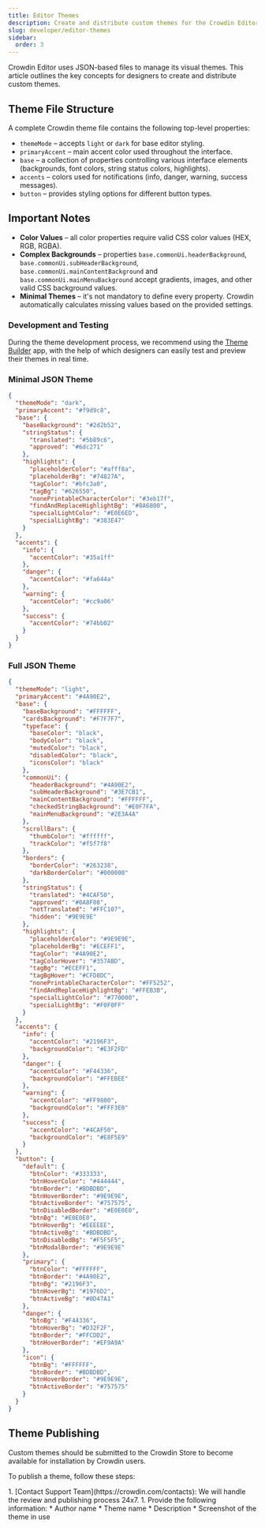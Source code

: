 ```yaml
---
title: Editor Themes
description: Create and distribute custom themes for the Crowdin Editor
slug: developer/editor-themes
sidebar:
  order: 3
---
```



Crowdin Editor uses JSON-based files to manage its visual themes. This article outlines the key concepts for designers to create and distribute custom themes.

<LinkCard
  title="Explore Existing Themes"
  description="Browse the collection of available themes in the Crowdin Store."
  href="https://store.crowdin.com/collections/themes"
  target="_blank"
/>

## Theme File Structure

A complete Crowdin theme file contains the following top-level properties:

* `themeMode` &ndash; accepts `light` or `dark` for base editor styling.
* `primaryAccent` &ndash; main accent color used throughout the interface.
* `base` &ndash; a collection of properties controlling various interface elements (backgrounds, font colors, string status colors, highlights).
* `accents` &ndash; colors used for notifications (info, danger, warning, success messages).
* `button` &ndash; provides styling options for different button types.

## Important Notes

* **Color Values** &ndash; all color properties require valid CSS color values (HEX, RGB, RGBA).
* **Complex Backgrounds** &ndash; properties `base.commonUi.headerBackground`, `base.commonUi.subHeaderBackground`, `base.commonUi.mainContentBackground` and `base.commonUi.mainMenuBackground` accept gradients, images, and other valid CSS background values.
* **Minimal Themes** &ndash; it's not mandatory to define every property. Crowdin automatically calculates missing values based on the provided settings.

### Development and Testing

During the theme development process, we recommend using the [Theme Builder](https://store.crowdin.com/theme-builder) app, with the help of which designers can easily test and preview their themes in real time.

### Minimal JSON Theme

```json
{
  "themeMode": "dark",
  "primaryAccent": "#f9d9c8",
  "base": {
    "baseBackground": "#2d2b52",
    "stringStatus": {
      "translated": "#5b89c6",
      "approved": "#6dc271"
    },
    "highlights": {
      "placeholderColor": "#afff8a",
      "placeholderBg": "#74827A",
      "tagColor": "#bfc3a0",
      "tagBg": "#626550",
      "nonePrintableCharacterColor": "#3eb17f",
      "findAndReplaceHighlightBg": "#8A6800",
      "specialLightColor": "#E0E6ED",
      "specialLightBg": "#383E47"
    }
  },
  "accents": {
    "info": {
      "accentColor": "#35a1ff"
    },
    "danger": {
      "accentColor": "#fa644a"
    },
    "warning": {
      "accentColor": "#cc9a06"
    },
    "success": {
      "accentColor": "#74bb02"
    }
  }
}
```

### Full JSON Theme

```json
{
  "themeMode": "light",
  "primaryAccent": "#4A90E2",
  "base": {
    "baseBackground": "#FFFFFF",
    "cardsBackground": "#F7F7F7",
    "typeface": {
      "baseColor": "black",
      "bodyColor": "black",
      "mutedColor": "black",
      "disabledColor": "black",
      "iconsColor": "black"
    },
    "commonUi": {
      "headerBackground": "#4A90E2",
      "subHeaderBackground": "#3E7CB1",
      "mainContentBackground": "#FFFFFF",
      "checkedStringBackground": "#E0F7FA",
      "mainMenuBackground": "#2E3A4A"
    },
    "scrollBars": {
      "thumbColor": "#ffffff",
      "trackColor": "#f5f7f8"
    },
    "borders": {
      "borderColor": "#263238",
      "darkBorderColor": "#000000"
    },
    "stringStatus": {
      "translated": "#4CAF50",
      "approved": "#0A8F08",
      "notTranslated": "#FFC107",
      "hidden": "#9E9E9E"
    },
    "highlights": {
      "placeholderColor": "#9E9E9E",
      "placeholderBg": "#ECEFF1",
      "tagColor": "#4A90E2",
      "tagColorHover": "#357ABD",
      "tagBg": "#ECEFF1",
      "tagBgHover": "#CFD8DC",
      "nonePrintableCharacterColor": "#FF5252",
      "findAndReplaceHighlightBg": "#FFEB3B",
      "specialLightColor": "#770000",
      "specialLightBg": "#F0F0FF"
    }
  },
  "accents": {
    "info": {
      "accentColor": "#2196F3",
      "backgroundColor": "#E3F2FD"
    },
    "danger": {
      "accentColor": "#F44336",
      "backgroundColor": "#FFEBEE"
    },
    "warning": {
      "accentColor": "#FF9800",
      "backgroundColor": "#FFF3E0"
    },
    "success": {
      "accentColor": "#4CAF50",
      "backgroundColor": "#E8F5E9"
    }
  },
  "button": {
    "default": {
      "btnColor": "#333333",
      "btnHoverColor": "#444444",
      "btnBorder": "#BDBDBD",
      "btnHoverBorder": "#9E9E9E",
      "btnActiveBorder": "#757575",
      "btnDisabledBorder": "#E0E0E0",
      "btnBg": "#E0E0E0",
      "btnHoverBg": "#EEEEEE",
      "btnActiveBg": "#BDBDBD",
      "btnDisabledBg": "#F5F5F5",
      "btnModalBorder": "#9E9E9E"
    },
    "primary": {
      "btnColor": "#FFFFFF",
      "btnBorder": "#4A90E2",
      "btnBg": "#2196F3",
      "btnHoverBg": "#1976D2",
      "btnActiveBg": "#0D47A1"
    },
    "danger": {
      "btnBg": "#F44336",
      "btnHoverBg": "#D32F2F",
      "btnBorder": "#FFCDD2",
      "btnHoverBorder": "#EF9A9A"
    },
    "icon": {
      "btnBg": "#FFFFFF",
      "btnBorder": "#BDBDBD",
      "btnHoverBorder": "#9E9E9E",
      "btnActiveBorder": "#757575"
    }
  }
}
```

## Theme Publishing

Custom themes should be submitted to the Crowdin Store to become available for installation by Crowdin users.

To publish a theme, follow these steps:

<Steps>
  1. [Contact Support Team](https://crowdin.com/contacts): We will handle the review and publishing process 24x7.
  1. Provide the following information:
      * Author name
      * Theme name
      * Description
      * Screenshot of the theme in use  
</Steps>
